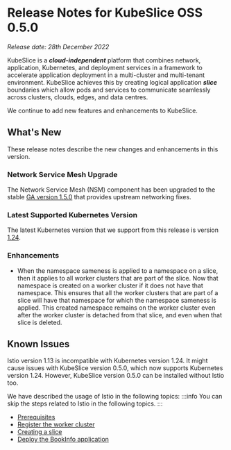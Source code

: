 # Release Notes for KubeSlice OSS 0.5.0

*Release date: 28th December 2022*

KubeSlice is a ***cloud-independent*** platform that combines network, application, Kubernetes, and deployment services in a framework to accelerate application deployment in a multi-cluster and multi-tenant environment. KubeSlice achieves this by creating logical application ***slice*** boundaries which allow pods and services to communicate seamlessly across clusters, clouds, edges, and data centres. 

We continue to add new features and enhancements to KubeSlice. 

## What's New
These release notes describe the new changes and enhancements in this version.

### Network Service Mesh Upgrade 
The Network Service Mesh (NSM) component has been upgraded to the stable 
[GA version 1.5.0](https://networkservicemesh.io/docs/releases/v1.5.0/) 
that provides upstream networking fixes. 

### Latest Supported Kubernetes Version 
The latest Kubernetes version that we support from this release is version [1.24](https://v1-24.docs.kubernetes.io/). 

### Enhancements 
* When the namespace sameness is applied to a namespace on a slice, then it applies to all worker 
  clusters that are part of the slice. Now that namespace is created on a worker cluster if it does 
  not have that namespace. This ensures that all the worker clusters that are part of a slice will have that 
  namespace for which the namespace sameness is applied. This created namespace remains on the worker 
  cluster even after the worker cluster is detached from that slice, and even when that slice is deleted.

## Known Issues 
Istio version 1.13 is incompatible with Kubernetes version 1.24. It might cause issues with 
KubeSlice version 0.5.0, which now supports Kubernetes version 1.24. However, KubeSlice version 
0.5.0 can be installed without Istio too. 

We have described the usage of Istio in the following topics: 
:::info
You can skip the steps related to Istio in the following topics. 
:::

* [Prerequisites](/versioned_docs/version-0.4.0/getting-started-with-cloud-clusters/prerequisites/prerequisites.mdx)
* [Register the worker cluster](/versioned_docs/version-0.4.0/getting-started-with-cloud-clusters/installing-kubeslice/registering-the-worker-cluster.mdx)
* [Creating a slice](/versioned_docs/version-0.4.0/getting-started-with-cloud-clusters/installing-kubeslice/creating-a-slice.mdx)
* [Deploy the BookInfo application](/versioned_docs/version-0.4.0/tutorials/deploying-the-bookinfo-application.mdx)